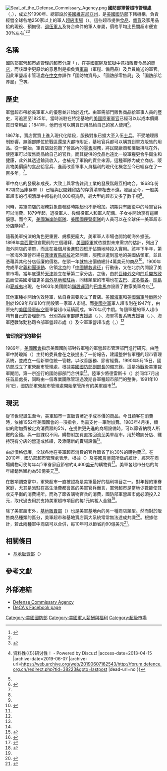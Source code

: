 {{noteTA
|G1=USState
}}
[[File:Seal_of_the_Defense_Commissary_Agency.png|thumb]]
'''國防部軍營超市管理處'''（{{lang-en|'''Defense Commissary Agency'''}}，{{lang|en|'''DeCA'''}}），成立於1990年、總部設於[[美國|美國]][[維吉尼亞州|維吉尼亞州]]{{Link-en|李堡 (維吉尼亞州)|Fort Lee (Virginia)|李堡基地}}，是[[美國國防部|美國國防部]]下轄機構，負責經營全球各地250家以上的軍人[[超級市場|超級市場]]（{{lang|en|Commissary}}）。這些超市提供[[食品|食品]]、[[雜貨|雜貨]]及家用品給{{Link-en|美國軍警部門|Uniformed services of the United States|美國各軍種}}的現役、預備役、[[退伍軍人|退伍軍人]]及符合條件的軍人眷屬，價格平均比民間超市便宜30%左右<ref>{{cite web
 |title       = About Us
 |url         = https://www.commissaries.com/about_us.cfm
 |publisher   = Defense Commissary Agency
 |accessdate  = 2012-05-03
 |deadurl     = yes
 |archiveurl  = https://web.archive.org/web/20120913074151/http://www.commissaries.com/about_us.cfm
 |archivedate = 2012-09-13
}}</ref><ref name="xinhuanet"></ref><ref name="xinhuanet">{{Cite web |url=http://news.xinhuanet.com/mil/2013-01/07/c_124194754.htm |title=物美價廉的美軍超市 - 新華軍事 - 新華網 |access-date=2016-05-18 |archive-date=2013-01-27 |archive-url=https://web.archive.org/web/20130127033929/http://news.xinhuanet.com/mil/2013-01/07/c_124194754.htm |dead-url=no }}</ref>

==名稱==
{{main|:en:Commissary|l1=Commissary}}
{{multiple image
| align     = right
| direction = vertical
| width     = 250
| image1    = US Navy 020813-N-3642E-526 An outside view the commissary located at Naval Station Norfolk.jpg
| image2    = US Navy 020813-N-3642E-503 Navy customers look for ripe apples at the commissary located at Naval Station Norfolk.jpg
| footer= [[諾福克海軍基地|諾福克海軍基地]]的美軍超市
}}
國防部軍營超市處管理的超市分店「{{lang|en|Commissary}}」，在[[美國軍隊|美國軍隊]]及[[監獄|監獄]]中意指販賣食品的[[商店|商店]]，而該單字更原始的意思則是指負責[[軍需|軍需]]（軍糧、備用品）及兵員輸送的軍官。因此軍營超市管理處在[[中文|中文]]亦譯作「國防物資局」、「國防部零售局」及「国防部给养局」<ref>{{Cite web |url=http://forum.defence.org.cn/redirect.php?tid=38223&goto=lastpost |title=关于DeCA - 体制编制 - 知远防务论坛 ----学术性{{!}}资料性{{!}}研讨性！ - Powered by Discuz! |access-date=2013-04-15 |archive-date=2019-06-07 |archive-url=https://web.archive.org/web/20190607162543/http://forum.defence.org.cn/redirect.php?tid=38223&goto=lastpost |dead-url=no }}</ref><ref name="xinhuanet"></ref>等。

==歷史==
軍營超市帶給美軍軍人的優惠並非始於近代。由軍需部門販售商品給軍事人員的歷史，可追溯至1825年，當時派駐在特定基地的[[美國陸軍|美國陸軍]][[軍官|軍官]]已經可以以成本價購買日常用品；1841年，他們也可以購買日用品給自己的家人使用<ref name=Commissary_History>{{cite web
 |title       = History of U. S. Military Commissaries
 |url         = http://www.commissaries.com/history.cfm
 |accessdate  = 2012-05-03
 |publisher   = Defense Commissary Agency
 |deadurl     = yes
 |archiveurl  = https://web.archive.org/web/20120913075235/http://www.commissaries.com/history.cfm
 |archivedate = 2012-09-13
}}</ref>。 

1867年，{{Link-en|軍需用品|Military surplus}}賣店實質上進入現代化階段，服務對象已擴大至入伍[[士兵|士兵]]。不受地理限制影響，無論部隊位於戰區還是大都市附近，基地官兵都可以購買到軍方販售的用品。從一開始，軍賣店就包攬了營區內的[[零售|零售]]服務，將民間廠商和攤販排除在外，使陸軍可以販售商品給自己的官兵。而其提供的食品也遠比一般軍糧更合乎衛生和健康，此外其透過銷貨收入，也補充了軍餉的資金來源。這種軍隊內成立商店、販賣物美價廉的食品給官兵、進而改善軍事人員福利的現代化概念至今已經存在了一百多年。<ref name=Commissary_History/>。

軍中商店的發展和成長，大致上與零售雜貨工業的發展階段互相吻合。1868年份82項商品庫存單（{{lang|en|82-item stock list of 1868}}）已經與民間雜貨店的存貨清單相去不遠。發展至今，一般美軍超市的行項清單中都有約11,000項貨品，最大型的超市又多了數千項<ref name=Commissary_History/>。

同時，美軍商店的服務對象自發跡時期起也不斷增加。初期只有服役中的陸軍官兵可以消費、1879年起，退役軍人、後備役軍人和軍人配偶、子女亦開始享有這類優惠。而今天，[[美國海岸防衛隊|美國海岸防衛隊]]、[[美國國民警衛隊|美國國民警衛隊]]的人員可以在全球任一美軍超市分店購物<ref name=Commissary_History/> 。

隨著美軍扮演的角色更重要、規模更龐大，美軍軍人市場也開始朝海外擴張。1898年[[美西戰爭|美西戰爭]]宣戰前的三個禮拜，[[美國陸軍|美國陸軍]]就依據對未來需求的估計，列出了海外開店的清單，而且在幾個月後進駐西班牙佔領地時投入實用。該年下半年，第一家海外軍營市場在[[菲律賓|菲律賓]][[馬尼拉|馬尼拉]]近郊開業，服務派遣到當地的美國佔領軍，並且憑藉與其他分店低廉的價格，在頭一年就售出價值總計4萬美元的商品<ref name="Illustrated">{{Cite web |url=http://books.google.com.tw/books?id=aglKVc65MZAC&pg=PA257&lpg=PA257&dq=saigon+commissary&source=bl&ots=wTTozk8hHl&sig=wT8v9yevg_s6waedXICBg0GtsrA&hl=zh-TW&sa=X&ei=Uc6aUoHdJ8KpkAWN4oCACg&ved=0CDUQ6AEwAQ#v=onepage&q=saigon%20commissary&f=false |title=The Illustrated History of American Military Commissaries: The Defense Commissary Agency and its Predecessors 1775-1988 |access-date=2013-12-01 |archive-date=2015-05-07 |archive-url=https://web.archive.org/web/20150507055204/http://books.google.com.tw/books?id=aglKVc65MZAC&pg=PA257&lpg=PA257&dq=saigon+commissary&source=bl&ots=wTTozk8hHl&sig=wT8v9yevg_s6waedXICBg0GtsrA&hl=zh-TW&sa=X&ei=Uc6aUoHdJ8KpkAWN4oCACg&ved=0CDUQ6AEwAQ#v=onepage&q=saigon%20commissary&f=false |dead-url=no }}</ref>。1900年完成平定[[義和團運動|義和團運動]]、佔領[[北京|北京]]的「[[中國解救遠征|中國解救遠征]]」行動後，又在北京內開設了美軍市場，當年底還於[[天津|天津]]設立在華第二家分店。之後，由於[[巨棒外交|巨棒外交]]和[[門戶開放政策|門戶開放政策]]而使美國增加更多[[駐外美軍|海外基地和駐兵]]，同樣類型的市場也在[[古巴|古巴]]、[[波多黎各|波多黎各]]、[[關島|關島]]和[[夏威夷|夏威夷]]出現，在1903年美國開始[[巴拿馬運河|鋪設運河]]的[[巴拿馬|巴拿馬]]亦設置了數家美軍商店<ref name="Illustrated"></ref>。

其他軍種亦開始仿效陸軍，依自身需要設立了賣店。[[美國海軍|美國海軍]]和[[美國海軍陸戰隊|美國海軍陸戰隊]]分別於1909年和1910年開設第一家軍人市場。而[[美國空軍|美國空軍]]軍人超市則在1947年，由原先的[[美國陸軍航空軍|美國陸軍航空軍]]軍營超市延續而成。1970年代中期。每個軍種的軍人超市均有自己的管理部門，分別為陸軍部隊支援處（{{lang|en|Army Troop Support Agency}}，{{lang|en|TSA}}）、海軍零售系統支援署（{{lang|en|Navy Resale System Support Office}}，{{lang|en|NAVRESSO}}）、海軍陸戰隊勤務司令部軍營超市處（{{lang|en|Commissary Section of the Marine Corps Services Command}}）及空軍軍營超市處（{{lang|en|Air Force Commissary Service}}，{{lang|en|AFCOMS}}）<ref name=Commissary_History/>

=== 管理部門的整併 ===
1989年，[[美國國會|美國國會]]指示美國國防部對各軍種的軍營超市管理部門進行研究。由陸軍中將瓊斯（{{lang|en|Lt. Gen. Donald E. Jones}}）主持的委員會在之後提出了一份報告，建議整併各軍種的超市管理系統，並成立一個新單位統一管轄，以改善服務、節省經費。1990年5月15日，國防部成立了軍營超市管理處，根據[[美國國防部副部長|美國國防部副部長]]的備忘錄，這是[[冷戰|冷戰]]後美軍裁軍期間，第一宗進行的國防部部門合併案<ref name=Commissary_History/>。陸軍少將德雷斯卡（{{lang|en|Maj. Gen. John P. Dreska}}）於同年7月出任首屆處長，同時由一個專業團隊管理過渡期各軍種超市部門的整併。1991年10月1日，國防部軍營超市管理處開始掌管所有的美軍超市<ref name=Commissary_History/>。

== 現況 ==
從19世紀誕生至今，美軍超市一直販賣著近乎成本價的商品。今日顧客在消費時，依據1952年美國國會的一項指令，尚需支付一筆附加費。1983年4月後，類似的附加費被定為消費額的5%，在提供更先進的商場設備時，可以節省納稅人所繳的金錢。與一般課稅不同，購物附加費直接回流至美軍超市，用於增闢分店、維持現有分店的營運或修繕，及添購新的賣場設備<ref>{{cite web
  |url=http://www.facebook.com/notes.php?id=136880189673357&notes_tab=app_2347471856#!/note.php?note_id=106189569436342
  |accessdate=2012-05-03
  |publisher=Defense Commissary Agency
  |date=July 27, 2010
  |title=What is the surcharge that commissary customers are paying, what is it used for and how is it factored?
  |archive-date=2020-03-28
  |archive-url=https://web.archive.org/web/20200328050121/https://www.facebook.com/YourCommissary/?sk=notes#!/note.php?note_id=106189569436342
  |dead-url=no
  }}</ref>。 

由於價格低廉，全球各地在美軍超市消費的官兵節省了約30%的購物費<ref>{{cite web
 |date        = October 6, 2009
 |title       = Commissaries save customers billions of dollars
 |first       = Millie
 |last        = Slamin
 |publisher   = Defense Commissary Agency
 |accessdate  = 2012-05-03
 |url         = http://www.commissaries.com/press_room/press_release/documents/2009/DeCA94_09.pdf
 |deadurl     = yes
 |archiveurl  = https://web.archive.org/web/20160303193858/http://www.commissaries.com/press_room/press_release/documents/2009/DeCA94_09.pdf
 |archivedate = 2016-03-03
}}</ref>。在2010年，國防部超市管理處表示，根據{{Link-en|消費者支出調查|Consumer Expenditure Survey}}（{{lang|en|Consumer Expenditure Survey}}）及[[美國農業部|美國農業部]]所做的統計，經常在商場購物可使每年4戶軍眷家庭節省約4,400[[美元|美元]]的購物費<ref>{{cite web
 |url         = http://www.commissaries.com/shopping/savings.cfm
 |title       = Savings! Savings! Savings! - How much can you save?
 |publisher   = Defense Commissary Agency
 |accessdate  = 2012-05-03
 |deadurl     = yes
 |archiveurl  = https://web.archive.org/web/20160304030351/http://www.commissaries.com/shopping/savings.cfm
 |archivedate = 2016-03-04
}}</ref>。美軍各超市分店的每年總銷售額約為50億美元<ref name="ReferenceA">{{cite web
 |url         = http://www.commissaries.com/press_room/documents/AnnualReport.pdf
 |accessdate  = 2012-05-03
 |date        = June 29, 2011
 |title       = Annual Report 2010
 |publisher   = Defense Commissary Agency
 |page        = 2
 |deadurl     = yes
 |archiveurl  = https://web.archive.org/web/20121018090256/http://www.commissaries.com/press_room/documents/AnnualReport.pdf
 |archivedate = 2012-10-18
}}</ref>。 

在數項調查當中，軍營超市一直被認為是美軍最好的福利項目之一。對年輕的軍眷家庭，尤其是派駐在高生活費都會區的美軍官兵而言，軍營超市是當地少數能使其收支平衡的消費場所。而為了節省購物官兵的消費，國防部軍營超市處必須投入2元，取代過去用於支持美軍超市項目的每1元納稅人金錢<ref name="ReferenceA"/>。

除了美軍超市外，[[基地販賣部|基地販賣部]]（{{lang|en|BX}}）也是美軍基地內的另一種商店類型。然而對於販售商品種類的區分，美軍超市和基地賣店兩大系統常常無法達成共識<ref>{{cite news
  |url=http://www.nytimes.com/1997/05/29/us/when-flowers-bloom-a-conflict-takes-root.html
  |accessdate=2012-05-03
  |work=[[New_York_Times|New York Times]]
  |title=When Flowers Bloom, A Conflict Takes Root
  |authorlink=Eric Schmitt
  |first=Eric
  |last=Schmitt
  |date=May 29, 1997
  |archive-date=2019-06-23
  |archive-url=https://web.archive.org/web/20190623232550/https://www.nytimes.com/1997/05/29/us/when-flowers-bloom-a-conflict-takes-root.html
  |dead-url=no
  }}</ref>。根據估計，若此兩種軍中商店可以合併，每10年可以節省約90億美元<ref>{{cite web
  |date=January 2, 2012
  |work=[[nytimes.com|nytimes.com]]
  |title=The Future Military: Your Budget Strategy
  |url=http://www.nytimes.com/1997/05/29/us/when-flowers-bloom-a-conflict-takes-root.html
  |accessdate=2012-05-03
  |archive-date=2019-06-23
  |archive-url=https://web.archive.org/web/20190623232550/https://www.nytimes.com/1997/05/29/us/when-flowers-bloom-a-conflict-takes-root.html
  |dead-url=no
  }}</ref>。

==相關條目==
* [[基地販賣部|基地販賣部]]（{{lang|en|Base Exchange}}）

== 參考文獻 ==
{{Reflist|30em}}

== 外部連結 ==
{{Commons category|Defense Commissary Agency commissaries}}
* [https://web.archive.org/web/20090115153745/http://www.commissaries.com/ Defense Commissary Agency]
* [http://www.facebook.com/pages/Defense-Commissary-Agency/136880189673357/ DeCA's Facebook page] {{Wayback|url=http://www.facebook.com/pages/Defense-Commissary-Agency/136880189673357/ |date=20210505164713 }}

[[Category:美國國防部|Category:美國國防部]]
[[Category:美國軍人薪酬與福利|Category:美國軍人薪酬與福利]]
[[Category:超級市場|Category:超級市場]]